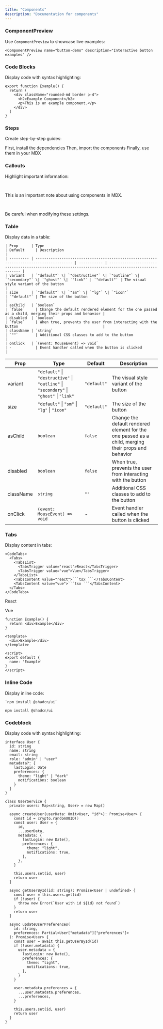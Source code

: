 ```yaml
---
title: "Components"
description: "Documentation for components"
---
```


### ComponentPreview

Use `ComponentPreview` to showcase live examples:

```mdx
<ComponentPreview name="button-demo" description="Interactive button examples" />
```

### Code Blocks

Display code with syntax highlighting:

```tsx showLineNumbers title="Example Component"
export function Example() {
  return (
    <div className="rounded-md border p-4">
      <h2>Example Component</h2>
      <p>This is an example component.</p>
    </div>
  )
}
```

### Steps

Create step-by-step guides:

<Steps>
  <Step>First, install the dependencies</Step>
  <Step>Then, import the components</Step>
  <Step>Finally, use them in your MDX</Step>
</Steps>

### Callouts

Highlight important information:

<br />

<Callout>This is an important note about using components in MDX.</Callout>

<br />

<Callout type="warning">Be careful when modifying these settings.</Callout>

### Table

Display data in a table:

```tsx
| Prop      | Type                                                                                    | Default     | Description                                                                                         |
| --------- | --------------------------------------------------------------------------------------- | ----------- | --------------------------------------------------------------------------------------------------- |
| variant   | `"default"` \| `"destructive"` \| `"outline"` \| `"secondary"` \| `"ghost"` \| `"link"` | `"default"` | The visual style variant of the button                                                              |
| size      | `"default"` \| `"sm"` \| `"lg"` \| `"icon"`                                             | `"default"` | The size of the button                                                                              |
| asChild   | `boolean`                                                                               | `false`     | Change the default rendered element for the one passed as a child, merging their props and behavior |
| disabled  | `boolean`                                                                               | `false`     | When true, prevents the user from interacting with the button                                       |
| className | `string`                                                                                | `""`        | Additional CSS classes to add to the button                                                         |
| onClick   | `(event: MouseEvent) => void`                                                           | -           | Event handler called when the button is clicked                                                     |

```

| Prop      | Type                                                                                    | Default     | Description                                                                                         |
| --------- | --------------------------------------------------------------------------------------- | ----------- | --------------------------------------------------------------------------------------------------- |
| variant   | `"default"` \| `"destructive"` \| `"outline"` \| `"secondary"` \| `"ghost"` \| `"link"` | `"default"` | The visual style variant of the button                                                              |
| size      | `"default"` \| `"sm"` \| `"lg"` \| `"icon"`                                             | `"default"` | The size of the button                                                                              |
| asChild   | `boolean`                                                                               | `false`     | Change the default rendered element for the one passed as a child, merging their props and behavior |
| disabled  | `boolean`                                                                               | `false`     | When true, prevents the user from interacting with the button                                       |
| className | `string`                                                                                | `""`        | Additional CSS classes to add to the button                                                         |
| onClick   | `(event: MouseEvent) => void`                                                           | -           | Event handler called when the button is clicked                                                     |

### Tabs

Display content in tabs:

````tsx
<CodeTabs>
  <Tabs>
    <TabsList>
      <TabsTrigger value="react">React</TabsTrigger>
      <TabsTrigger value="vue">Vue</TabsTrigger>
    </TabsList>
    <TabsContent value="react">```tsx ```</TabsContent>
    <TabsContent value="vue">```tsx ```</TabsContent>
  </Tabs>
</CodeTabs>
````

<CodeTabs>
  
<Tabs defaultValue="react">

<TabsList>

<TabsTrigger value="react">React</TabsTrigger>

<TabsTrigger value="vue">Vue</TabsTrigger>

</TabsList>

<TabsContent value="react">

```tsx
function Example() {
  return <div>Example</div>
}
```

</TabsContent>

<TabsContent value="vue">

```tsx
<template>
  <div>Example</div>
</template>

<script>
export default {
  name: 'Example'
}
</script>
```

</TabsContent>

</Tabs>

</CodeTabs>

### Inline Code

Display inline code:

```tsx
`npm install @shadcn/ui`
```

`npm install @shadcn/ui`

### Codeblock

Display code with syntax highlighting:

```tsx
interface User {
  id: string
  name: string
  email: string
  role: "admin" | "user"
  metadata?: {
    lastLogin: Date
    preferences: {
      theme: "light" | "dark"
      notifications: boolean
    }
  }
}

class UserService {
  private users: Map<string, User> = new Map()

  async createUser(userData: Omit<User, "id">): Promise<User> {
    const id = crypto.randomUUID()
    const user: User = {
      id,
      ...userData,
      metadata: {
        lastLogin: new Date(),
        preferences: {
          theme: "light",
          notifications: true,
        },
      },
    }

    this.users.set(id, user)
    return user
  }

  async getUserById(id: string): Promise<User | undefined> {
    const user = this.users.get(id)
    if (!user) {
      throw new Error(`User with id ${id} not found`)
    }
    return user
  }

  async updateUserPreferences(
    id: string,
    preferences: Partial<User["metadata"]["preferences"]>
  ): Promise<User> {
    const user = await this.getUserById(id)
    if (!user.metadata) {
      user.metadata = {
        lastLogin: new Date(),
        preferences: {
          theme: "light",
          notifications: true,
        },
      }
    }

    user.metadata.preferences = {
      ...user.metadata.preferences,
      ...preferences,
    }

    this.users.set(id, user)
    return user
  }
}
```
